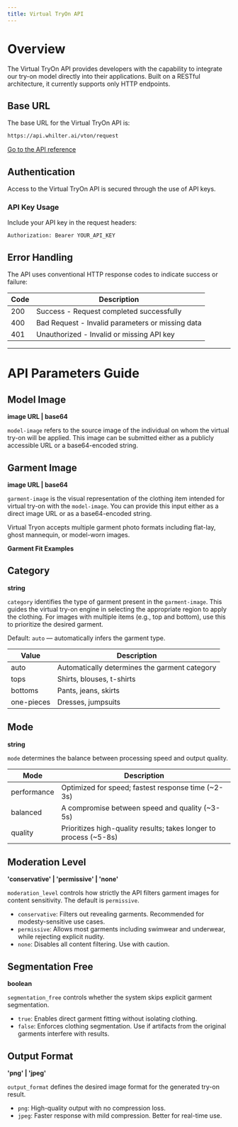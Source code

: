 ```yaml
---
title: Virtual TryOn API
---
```



# Overview

The Virtual TryOn API provides developers with the capability to integrate our try-on model directly into their applications. Built on a RESTful architecture, it currently supports only HTTP endpoints.

## Base URL

The base URL for the Virtual TryOn API is:

```bash
https://api.whilter.ai/vton/request
```

[Go to the API reference](/api-reference/virtual-tryon-api/tryon-request)

## Authentication

Access to the Virtual TryOn API is secured through the use of API keys.

### API Key Usage

Include your API key in the request headers:

```http
Authorization: Bearer YOUR_API_KEY
```

## Error Handling

The API uses conventional HTTP response codes to indicate success or failure:

| Code | Description                                      |
| ---- | ------------------------------------------------ |
| 200  | Success - Request completed successfully         |
| 400  | Bad Request - Invalid parameters or missing data |
| 401  | Unauthorized - Invalid or missing API key        |

---

# API Parameters Guide

## Model Image

**image URL | base64**

`model-image` refers to the source image of the individual on whom the virtual try-on will be applied. This image can be submitted either as a publicly accessible URL or a base64-encoded string.

## Garment Image

**image URL | base64**

`garment-image` is the visual representation of the clothing item intended for virtual try-on with the `model-image`. You can provide this input either as a direct image URL or as a base64-encoded string.

Virtual Tryon accepts multiple garment photo formats including flat-lay, ghost mannequin, or model-worn images.

**Garment Fit Examples**

## Category

**string**

`category` identifies the type of garment present in the `garment-image`. This guides the virtual try-on engine in selecting the appropriate region to apply the clothing. For images with multiple items (e.g., top and bottom), use this to prioritize the desired garment.

Default: `auto` — automatically infers the garment type.

| Value      | Description                                   |
| ---------- | --------------------------------------------- |
| auto       | Automatically determines the garment category |
| tops       | Shirts, blouses, t-shirts                     |
| bottoms    | Pants, jeans, skirts                          |
| one-pieces | Dresses, jumpsuits                            |

## Mode

**string**

`mode` determines the balance between processing speed and output quality.

| Mode        | Description                                                        |
| ----------- | ------------------------------------------------------------------ |
| performance | Optimized for speed; fastest response time (~2-3s)                |
| balanced    | A compromise between speed and quality (~3-5s)                    |
| quality     | Prioritizes high-quality results; takes longer to process (~5-8s) |

## Moderation Level

**'conservative' | 'permissive' | 'none'**

`moderation_level` controls how strictly the API filters garment images for content sensitivity. The default is `permissive`.

- `conservative`: Filters out revealing garments. Recommended for modesty-sensitive use cases.
- `permissive`: Allows most garments including swimwear and underwear, while rejecting explicit nudity.
- `none`: Disables all content filtering. Use with caution.

## Segmentation Free

**boolean**

`segmentation_free` controls whether the system skips explicit garment segmentation.

- `true`: Enables direct garment fitting without isolating clothing.
- `false`: Enforces clothing segmentation. Use if artifacts from the original garments interfere with results.

## Output Format

**'png' | 'jpeg'**

`output_format` defines the desired image format for the generated try-on result.

- `png`: High-quality output with no compression loss.
- `jpeg`: Faster response with mild compression. Better for real-time use.